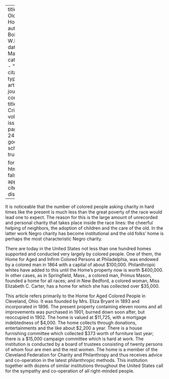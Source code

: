 
---
title: 'An Old Folks'' Home'
author: Du Bois, W.E.B.
date: Mar. 1915
categories: 
  - ""
citation: 
  type: article-journal
  container-title: The Crisis
  volume: 9
  issue: 5
  page: 242-243
google-scholar: true

format:
  html:
    toc: false
    appendix-cite-as: display
---


It is noticeable that the number of colored people asking charity in hard times like the present is much less than the great poverty of the race would lead one to expect. The reason for this is the large amount of unrecorded and personal charity that takes place inside the race lines: the cheerful helping of neighbors, the adoption of children and the care of the old. In the latter work Negro charity has become institutional and the old folks' home is perhaps the most characteristic Negro charity.

There are today in the United States not less than one hundred homes supported and conducted very largely by colored people. One of them, the Home for Aged and Infirm Colored Persons at Philadelphia, was endowed by a colored man in 1864 with a capital of about $100,000. Philanthropic whites have added to this until the Home's property now is worth $400,000. In other cases, as in Springfield, Mass., a colored man, Primus Mason, founded a home for all races; and in New Bedford, a colored woman, Miss Elizabeth C. Carter, has a home for which she has collected over $35,000.

This article refers primarily to the Home for Aged Colored People in Cleveland, Ohio. It was founded by Mrs. Eliza Bryant in 1893 and incorporated in 1896. The present property containing eleven rooms and all improvements was purchased in 1901, burned down soon after, but reoccupied in 1902. The home is valued at $11,725, with a mortgage indebtedness of $4,000. The home collects through donations, entertainments and the like about $2,200 a year. There is a house furnishing committee which collected $373 worth of furniture last year; there is a $15,000 campaign committee which is hard at work. The institution is conducted by a board of trustees consisting of twenty persons of whom four are men and the rest women. The home is a member of the Cleveland Federation for Charity and Philanthropy and thus receives advice and co-operation in the latest philanthropic methods. This institution together with dozens of similar institutions throughout the United States call for the sympathy and co-operation of all right-minded people.

